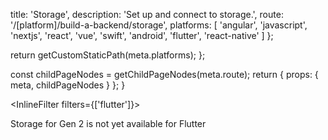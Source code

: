 
  title: 'Storage',
  description: 'Set up and connect to storage.',
  route: '/[platform]/build-a-backend/storage',
  platforms: [
    'angular',
    'javascript',
    'nextjs',
    'react',
    'vue',
    'swift',
    'android',
    'flutter',
    'react-native'
  ]
};

  return getCustomStaticPath(meta.platforms);
};

  const childPageNodes = getChildPageNodes(meta.route);
  return {
    props: {
      meta,
      childPageNodes
    }
  };
}

<InlineFilter filters={['flutter']}>
<Callout warning>

Storage for Gen 2 is not yet available for Flutter
</Callout>
</InlineFilter>

<Overview childPageNodes={props.childPageNodes} />
